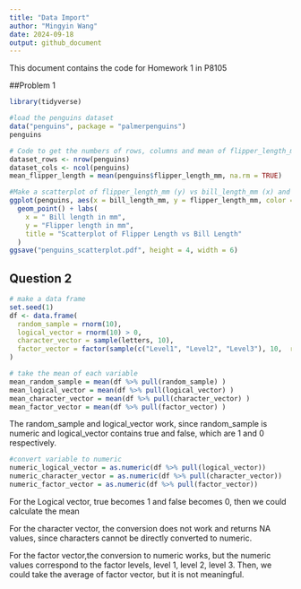 ```yaml
---
title: "Data Import"
author: "Mingyin Wang"
date: 2024-09-18
output: github_document
---
```


This document contains the code for Homework 1 in P8105

##Problem 1

```r
library(tidyverse)
```


```r
#load the penguins dataset
data("penguins", package = "palmerpenguins")
penguins
```


```r
# Code to get the numbers of rows, columns and mean of flipper_length_mm column
dataset_rows <- nrow(penguins)
dataset_cols <- ncol(penguins)
mean_flipper_length = mean(penguins$flipper_length_mm, na.rm = TRUE)
```



```r
#Make a scatterplot of flipper_length_mm (y) vs bill_length_mm (x) and save it
ggplot(penguins, aes(x = bill_length_mm, y = flipper_length_mm, color = "species")) + 
  geom_point() + labs(
    x = " Bill length in mm", 
    y = "Flipper length in mm", 
    title = "Scatterplot of Flipper Length vs Bill Length"
  )
ggsave("penguins_scatterplot.pdf", height = 4, width = 6)
```


## Question 2
```r
# make a data frame
set.seed(1)  
df <- data.frame(
  random_sample = rnorm(10), 
  logical_vector = rnorm(10) > 0,
  character_vector = sample(letters, 10),
  factor_vector = factor(sample(c("Level1", "Level2", "Level3"), 10,  replace = TRUE))  
)

```

```r
# take the mean of each variable
mean_random_sample = mean(df %>% pull(random_sample) )
mean_logical_vector = mean(df %>% pull(logical_vector) )
mean_character_vector = mean(df %>% pull(character_vector) )
mean_factor_vector = mean(df %>% pull(factor_vector) )
```
The random_sample and logical_vector work, since random_sample is numeric and logical_vector contains true and false, which are 1 and 0 respectively. 

```r
#convert variable to numeric
numeric_logical_vector = as.numeric(df %>% pull(logical_vector))
numeric_character_vector = as.numeric(df %>% pull(character_vector))
numeric_factor_vector = as.numeric(df %>% pull(factor_vector))
```
For the Logical vector, true becomes 1 and false becomes 0, then we could calculate the mean

For the character vector, the conversion does not work and returns NA values, since characters cannot be directly converted to numeric.

For the factor vector,the conversion to numeric works, but the numeric values correspond to the factor levels, level 1, level 2, level 3. Then, we could take the average of factor vector, but it is not meaningful. 







